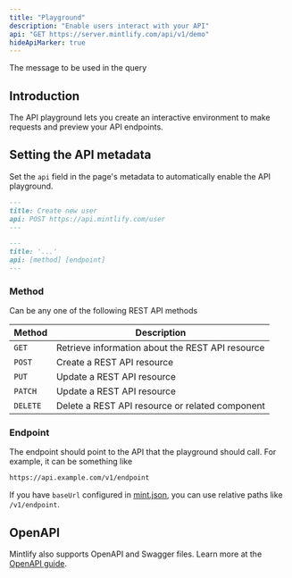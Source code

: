 ```yaml
---
title: "Playground"
description: "Enable users interact with your API"
api: "GET https://server.mintlify.com/api/v1/demo"
hideApiMarker: true
---
```


<ParamField query="message" type="string" required>
  The message to be used in the query
</ParamField>

## Introduction

The API playground lets you create an interactive environment to make requests and preview your API endpoints.

## Setting the API metadata

Set the `api` field in the page's metadata to automatically enable the API playground.

<CodeGroup>

```md Example
---
title: Create new user
api: POST https://api.mintlify.com/user
---
```

```md Format
---
title: '...'
api: [method] [endpoint]
---
```

</CodeGroup>

### Method

Can be any one of the following REST API methods

| Method   | Description                                      |
| -------- | ------------------------------------------------ |
| `GET`    | Retrieve information about the REST API resource |
| `POST`   | Create a REST API resource                       |
| `PUT`    | Update a REST API resource                       |
| `PATCH`  | Update a REST API resource                       |
| `DELETE` | Delete a REST API resource or related component  |

### Endpoint

The endpoint should point to the API that the playground should call. For example, it can be something like

```bash
https://api.example.com/v1/endpoint
```

<Note>

If you have `baseUrl` configured in [mint.json](/settings/customization), you can use relative paths like `/v1/endpoint`.

</Note>

## OpenAPI

Mintlify also supports OpenAPI and Swagger files. Learn more at the [OpenAPI guide](/api-components/openapi).
